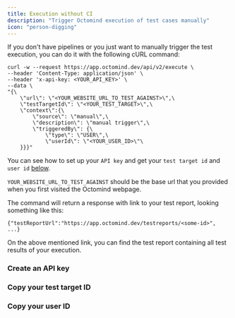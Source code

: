 ```yaml
---
title: Execution without CI
description: "Trigger Octomind execution of test cases manually"
icon: "person-digging"
---
```


If you don't have pipelines or you just want to manually trigger the test execution, you can do it with the following cURL command:

```
curl -w --request https://app.octomind.dev/api/v2/execute \
--header 'Content-Type: application/json' \
--header 'x-api-key: <YOUR_API_KEY>' \
--data \
"{\
    \"url\": \"<YOUR_WEBSITE_URL_TO_TEST_AGAINST>\",\
    \"testTargetId\": \"<YOUR_TEST_TARGET>\",\
    \"context\":{\
        \"source\": \"manual\",\
        \"description\": \"manual trigger\",\
        \"triggeredBy\": {\
            \"type\": \"USER\",\
            \"userId\": \"<YOUR_USER_ID>\"\
    }}}"
```

You can see how to set up your `API key` and get your `test target id` and `user id` [below](/manual-execution#create-an-api-key).

`YOUR_WEBSITE_URL_TO_TEST_AGAINST` should be the base url that you provided when you first visited the Octomind webpage.

The command will return a response with link to your test report, looking something like this:

```
{"testReportUrl":"https://app.octomind.dev/testreports/<some-id>", ...}
```

On the above mentioned link, you can find the test report containing all test results of your execution.

### Create an API key

<Snippet file="snippet-apiKey.mdx" />

### Copy your test target ID

<Snippet file="snippet-testTarget.mdx" />

### Copy your user ID

<Snippet file="snippet-userID.mdx" />
